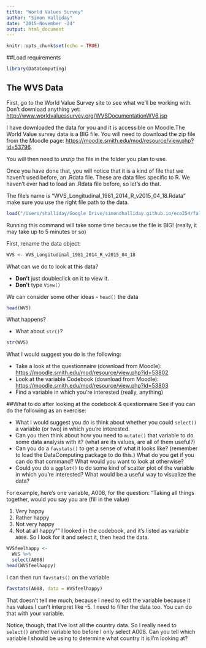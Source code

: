 ```yaml
---
title: "World Values Survey"
author: "Simon Halliday"
date: "2015-November -24"
output: html_document
---
```


```r
knitr::opts_chunk$set(echo = TRUE)
```

##Load requirements
```r
library(DataComputing)
```



## The WVS Data
First, go to the World Value Survey site to see what we'll be working with. Don't download anything yet: [http://www.worldvaluessurvey.org/WVSDocumentationWV6.jsp](http://www.worldvaluessurvey.org/WVSDocumentationWV6.jsp)

I have downloaded the data for you and it is accessible on Moodle.The World Value survey data is a BIG file. You will need to download the zip file from the Moodle page: 
[https://moodle.smith.edu/mod/resource/view.php?id=53796](https://moodle.smith.edu/mod/resource/view.php?id=53796). 

You will then need to *unzip* the file in the folder you plan to use. 

Once you have done that, you will notice that it is a kind of file that we haven't used before, an .Rdata file. These are data files specific to R. We haven't ever had to load an .Rdata file before, so let's do that. 

The file's name is "WVS_Longitudinal_1981_2014_R_v2015_04_18.Rdata" make sure you use the right file path to the data. 

```r
load("/Users/shalliday/Google Drive/simondhalliday.github.io/eco254/fall_2015/activities/wvs/WVS_Longitudinal_1981_2014_R_v2015_04_18.Rdata")
```

Running this command will take some time because the file is BIG! (really, it may take up to 5 minutes or so)


First, rename the data object:
```r
WVS <- WVS_Longitudinal_1981_2014_R_v2015_04_18
```


What can we do to look at this data? 

- **Don't** just doubleclick on it to view it. 
- **Don't** type `View()`

We can consider some other ideas
- `head()` the data
```r
head(WVS)
```
What happens? 

- What about `str()`?
```r
str(WVS)
```

What I would suggest you do is the following: 

- Take a look at the questionnaire (download from Moodle): [https://moodle.smith.edu/mod/resource/view.php?id=53802](https://moodle.smith.edu/mod/resource/view.php?id=53802)
- Look at the variable Codebook (download from Moodle): [https://moodle.smith.edu/mod/resource/view.php?id=53803](https://moodle.smith.edu/mod/resource/view.php?id=53803)
- Find a variable in which you're interested (really, anything)

##What to do after looking at the codebook & questionnaire
See if you can do the following as an exercise:

- What I would suggest you do is think about whether you could `select()` a variable (or two) in which you're interested. 
- Can you then think about how you need to `mutate()` that variable to do some data analysis with it? (what are its values, are all of them useful?)
- Can you do a `favstats()` to get a sense of what it looks like? (remember to load the DataComputing package to do this.) What do you get if you can do that command? What would you want to look at otherwise?
- Could you do a `ggplot()` to do some kind of scatter plot of the variable in which you're interested? What would be a useful way to visualize the data? 

For example, here's one variable, A008, for the question: 
"Taking all things together, would you say you are (fill in the value)

1. Very happy
2. Rather happy
3. Not very happy
4. Not at all happy""
I looked in the codebook, and it's listed as variable `A008`. So I look for it and select it, then head the data. 

```r
WVSfeelhappy <- 
  WVS %>%
  select(A008)
head(WVSfeelhappy)
```

I can then run `favstats()` on the variable
```r
favstats(A008, data = WVSfeelhappy)
```

That doesn't tell me much, because I need to edit the variable because it has values I can't interpret like -5. I need to filter the data too. You can do that with your variable.  

Notice, though, that I've lost all the country data. So I really need to `select()` another variable too before I only select A008. Can you tell which variable I should be using to determine what country it is I'm looking at? 

